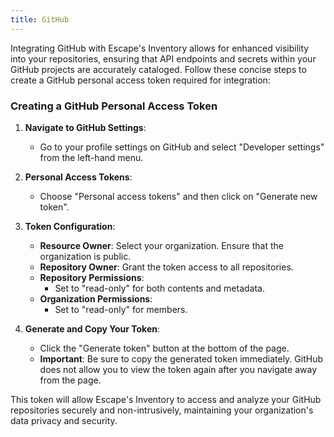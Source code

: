 ```yaml
---
title: GitHub
---
```


Integrating GitHub with Escape's Inventory allows for enhanced visibility into your repositories, ensuring that API endpoints and secrets within your GitHub projects are accurately cataloged. Follow these concise steps to create a GitHub personal access token required for integration:

### Creating a GitHub Personal Access Token

1. **Navigate to GitHub Settings**:
   - Go to your profile settings on GitHub and select "Developer settings" from the left-hand menu.

2. **Personal Access Tokens**:
   - Choose "Personal access tokens" and then click on "Generate new token".

3. **Token Configuration**:
   - **Resource Owner**: Select your organization. Ensure that the organization is public.
   - **Repository Owner**: Grant the token access to all repositories.
   - **Repository Permissions**:
     - Set to "read-only" for both contents and metadata.
   - **Organization Permissions**:
     - Set to "read-only" for members.

4. **Generate and Copy Your Token**:
   - Click the "Generate token" button at the bottom of the page.
   - **Important**: Be sure to copy the generated token immediately. GitHub does not allow you to view the token again after you navigate away from the page.

This token will allow Escape's Inventory to access and analyze your GitHub repositories securely and non-intrusively, maintaining your organization's data privacy and security.
